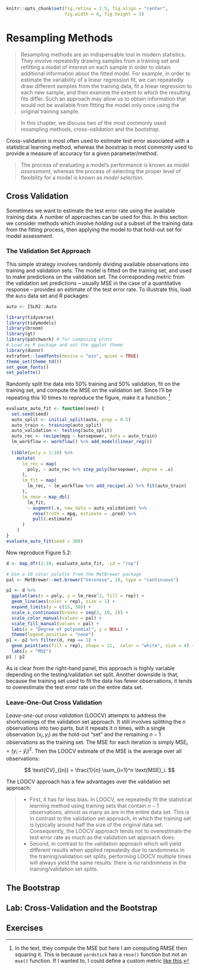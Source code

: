 ```r
knitr::opts_chunk$set(fig.retina = 2.5, fig.align = "center",
                      fig.width = 6, fig.height = 3)
```

# Resampling Methods

>Resampling methods are an indispensable tool in modern statistics. They
involve repeatedly drawing samples from a training set and refitting a model
of interest on each sample in order to obtain additional information about
the fitted model. For example, in order to estimate the variability of a linear
regression fit, we can repeatedly draw different samples from the training
data, fit a linear regression to each new sample, and then examine the
extent to which the resulting fits differ. Such an approach may allow us to
obtain information that would not be available from fitting the model only
once using the original training sample.

>In this chapter, we discuss two of the most commonly
used resampling methods, *cross-validation* and the *bootstrap*.

Cross-validation is most often used to estimate test error associated with a statistical learning method, whereas the boostrap is most commonly used to provide a measure of accuracy for a given parameter/method.

> The process
of evaluating a model’s performance is known as *model assessment*, whereas 
the process of selecting the proper level of flexibility for a model is known as *model selection*.

## Cross Validation

Sometimes we want to estimate the test error rate using the available training data.
A number of approaches can be used for this.
In this section we consider methods which involve *holding out* a subset of the training data from the fitting process, then applying the model to that hold-out set for model assessment.

### The Validation Set Approach

This simple strategy involves randomly dividing available observations into training and validation sets.
The model is fitted on the training set, and used to make predictions on the validation set.
The corresponding metric from the validation set predictions -- usually MSE in the case of a quantitative response -- provides an estimate of the test error rate.
To illustrate this, load the `Auto` data set and R packages:

```r
auto <- ISLR2::Auto

library(tidyverse)
library(tidymodels)
library(broom)
library(gt)
library(patchwork) # for composing plots
# Load my R package and set the ggplot theme
library(dunnr)
extrafont::loadfonts(device = "win", quiet = TRUE)
theme_set(theme_td())
set_geom_fonts()
set_palette()
```

Randomly split the data into 50% training and 50% validation, fit on the training set, and compute the MSE on the validation set.
Since I'll be repeating this 10 times to reproduce the figure, make it a function:
^[In the text, they compute the MSE but here I am computing RMSE then squaring it. This is because `yardstick` has a `rmse()` function but not an `mse()` function. If I wanted to, I could define a custom metric [like this](https://yardstick.tidymodels.org/articles/custom-metrics.html).]


```r
evaluate_auto_fit <- function(seed) {
  set.seed(seed)
  auto_split <- initial_split(auto, prop = 0.5)
  auto_train <- training(auto_split)
  auto_validation <- testing(auto_split)
  auto_rec <- recipe(mpg ~ horsepower, data = auto_train)
  lm_workflow <- workflow() %>% add_model(linear_reg())
    
  tibble(poly = 1:10) %>%
    mutate(
      lm_rec = map(
        poly, ~ auto_rec %>% step_poly(horsepower, degree = .x)
      ),
      lm_fit = map(
        lm_rec, ~ lm_workflow %>% add_recipe(.x) %>% fit(auto_train)
      ),
      lm_rmse = map_dbl(
        lm_fit,
        ~ augment(.x, new_data = auto_validation) %>%
          rmse(truth = mpg, estimate = .pred) %>%
          pull(.estimate)
      )
    )
}
evaluate_auto_fit(seed = 308)
```

Now reproduce Figure 5.2:

```r
d <- map_dfr(1:10, evaluate_auto_fit, .id = "rep")

# Use a 10 color palette from the MetBrewer package
pal <- MetBrewer::met.brewer("Veronese", 10, type = "continuous")

p2 <- d %>%
  ggplot(aes(x = poly, y = lm_rmse^2, fill = rep)) +
  geom_line(aes(color = rep), size = 1) +
  expand_limits(y = c(15, 30)) +
  scale_x_continuous(breaks = seq(2, 10, 2)) +
  scale_color_manual(values = pal) +
  scale_fill_manual(values = pal) +
  labs(x = "Degree of polynomial", y = NULL) +
  theme(legend.position = "none")
p1 <- p2 %+% filter(d, rep == 1) +
  geom_point(aes(fill = rep), shape = 21,  color = "white", size = 4) +
  labs(y = "MSE")
p1 | p2
```

As is clear from the right-hand panel, this approach is highly variable depending on the testing/validation set split.
Another downside is that, because the training set used to fit the data has fewer observations, it tends to overestimate the test error rate on the entire data set.

### Leave-One-Out Cross Validation

*Leave-one-out cross validation* (LOOCV) attempts to address the shortcomings of the validation set approach.
It still involves splitting the $n$ observations into two parts, but it repeats it $n$ times, with a single observation $(x_i, y_i)$ as the hold-out "set" and the remaining $n-1$ observations as the training set.
The MSE for each iteration is simply $\text{MSE}_i = (y_i - \hat{y}_i)^2$.
Then the LOOCV estimate of the MSE is the average over all observations:

$$
\text{CV}_{(n)} = \frac{1}{n} \sum_{i=1}^n \text{MSE}_i.
$$

The LOOCV approach has a few advantages over the validation set approach:

>
* First, it has far less bias. In LOOCV, we repeatedly fit the statistical learning method using training sets that contain $n − 1$ observations, almost as many as are in the entire data set. This is in contrast to the validation set approach, in which the training set is typically around half the size of the original data set. Consequently, the LOOCV approach tends not to overestimate the test error rate as much as the validation set approach does.
* Second, in contrast to the validation approach which will yield different results when applied repeatedly due to randomness in the training/validation set splits, performing LOOCV multiple times will always yield the same results: there is no randomness in the training/validation set splits.


## The Bootstrap

## Lab: Cross-Validation and the Bootstrap

## Exercises
